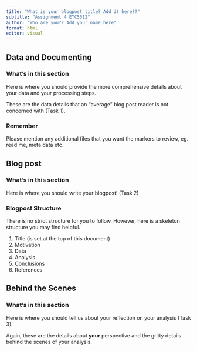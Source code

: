 ```yaml
---
title: "What is your blogpost title? Add it here??"
subtitle: "Assignment 4 ETC5512"
author: "Who are you?? Add your name here"
format: html
editor: visual
---
```


::: panel-tabset
<!-- Task 1 Tab: Data and Documenting -->

## Data and Documenting

### What's in this section

Here is where you should provide the more comprehensive details about your data and your processing steps.

These are the data details that an "average" blog post reader is not concerned with (Task 1).

### Remember

Please mention any additional files that you want the markers to review, eg. read me, meta data etc.

<!-- Task 2 Tab: Writing your blogpost -->

## Blog post

### What's in this section

Here is where you should write your blogpost! (Task 2)

### Blogpost Structure

There is no strict structure for you to follow. However, here is a skeleton structure you may find helpful.

1.  Title (is set at the top of this document)
2.  Motivation\
3.  Data\
4.  Analysis\
5.  Conclusions\
6.  References

<!-- Task 3 Tab: Behind the Scenes -  -->

## Behind the Scenes

### What's in this section

Here is where you should tell us about your reflection on your analysis (Task 3).

Again, these are the details about **your** perspective and the gritty details behind the scenes of your analysis.
:::
